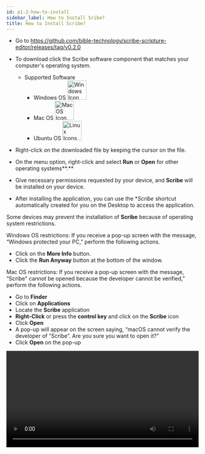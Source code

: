 ```yaml
---
id: p1-2-how-to-install
sidebar_label: How to Install Sribe?
title: How to Install Scribe?
---
```


- Go to https://github.com/bible-technology/scribe-scripture-editor/releases/tag/v0.2.0
- To download click the Scribe software component that matches your computer's operating system. 
  - Supported Software
    - Windows OS <img src="/autographaAssetsV2/getting-started/windows.png" alt="Windows Icon" width="50px"/>
    - Mac OS <img src="/autographaAssetsV2/getting-started/mac-os.png" alt="MacOS Icon" width="50px"/>
    - Ubuntu OS <img src="/autographaAssetsV2/getting-started/linux.png" alt="Linux Icons" width="50px" />

- Right-click on the downloaded file by keeping the cursor on the file. 
- On the menu option, right-click and select **Run** or **Open** for other operating systems**.**
- Give necessary permissions requested by your device, and **Scribe** will be installed on your device.
- After installing the application, you can use the **Scribe* shortcut automatically created for you on the Desktop to access the application. 

Some devices may prevent the installation of **Scribe** because of operating system restrictions. 

Windows OS restrictions: If you receive a pop-up screen with the message, “Windows protected your PC,” perform the following actions. 

- Click on the **More Info** button.
- Click the **Run Anyway** button at the bottom of the window.

Mac OS restrictions: If you receive a pop-up screen with the message, “Scribe" cannot be opened because the developer cannot be verified,” perform the following actions. 

- Go to **Finder**
- Click on **Applications**
- Locate the **Scribe** application
- **Right-Click** or press the **control key** and click on the **Scribe** icon
- Click **Open**
- A pop-up will appear on the screen saying, “macOS cannot verify the developer of “Scribe”. Are you sure you want to open it?”
- Click **Open** on the pop-up

<video controls src="/autographaAssetsV2/getting-started/how-to-install-1.2.0.mov" width="100%" type="video/mov"/>
 